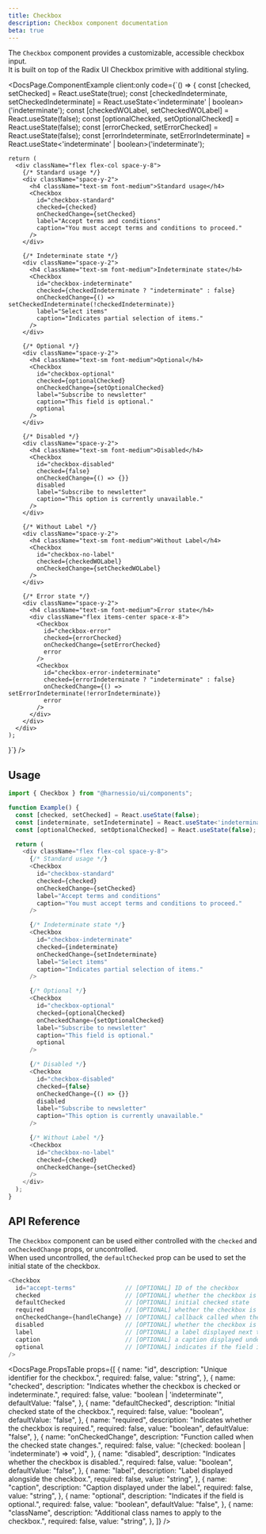 ```yaml
---
title: Checkbox
description: Checkbox component documentation
beta: true
---
```


The `Checkbox` component provides a customizable, accessible checkbox input.  
It is built on top of the Radix UI Checkbox primitive with additional styling.


<DocsPage.ComponentExample
  client:only
  code={`() => {
    const [checked, setChecked] = React.useState(true);
    const [checkedIndeterminate, setCheckedIndeterminate] = React.useState<'indeterminate' | boolean>('indeterminate');
    const [checkedWOLabel, setCheckedWOLabel] = React.useState(false);
    const [optionalChecked, setOptionalChecked] = React.useState(false);
    const [errorChecked, setErrorChecked] = React.useState(false);
    const [errorIndeterminate, setErrorIndeterminate] = React.useState<'indeterminate' | boolean>('indeterminate');

    return (
      <div className="flex flex-col space-y-8">
        {/* Standard usage */}
        <div className="space-y-2">
          <h4 className="text-sm font-medium">Standard usage</h4>
          <Checkbox
            id="checkbox-standard"
            checked={checked}
            onCheckedChange={setChecked}
            label="Accept terms and conditions"
            caption="You must accept terms and conditions to proceed."
          />
        </div>

        {/* Indeterminate state */}
        <div className="space-y-2">
          <h4 className="text-sm font-medium">Indeterminate state</h4>
          <Checkbox
            id="checkbox-indeterminate"
            checked={checkedIndeterminate ? "indeterminate" : false}
            onCheckedChange={() => setCheckedIndeterminate(!checkedIndeterminate)}
            label="Select items"
            caption="Indicates partial selection of items."
          />
        </div>

        {/* Optional */}
        <div className="space-y-2">
          <h4 className="text-sm font-medium">Optional</h4>
          <Checkbox
            id="checkbox-optional"
            checked={optionalChecked}
            onCheckedChange={setOptionalChecked}
            label="Subscribe to newsletter"
            caption="This field is optional."
            optional
          />
        </div>

        {/* Disabled */}
        <div className="space-y-2">
          <h4 className="text-sm font-medium">Disabled</h4>
          <Checkbox
            id="checkbox-disabled"
            checked={false}
            onCheckedChange={() => {}}
            disabled
            label="Subscribe to newsletter"
            caption="This option is currently unavailable."
          />
        </div>

        {/* Without Label */}
        <div className="space-y-2">
          <h4 className="text-sm font-medium">Without Label</h4>
          <Checkbox
            id="checkbox-no-label"
            checked={checkedWOLabel}
            onCheckedChange={setCheckedWOLabel}
          />
        </div>

        {/* Error state */}
        <div className="space-y-2">
          <h4 className="text-sm font-medium">Error state</h4>
          <div className="flex items-center space-x-8">
            <Checkbox
              id="checkbox-error"
              checked={errorChecked}
              onCheckedChange={setErrorChecked}
              error
            />
            <Checkbox
              id="checkbox-error-indeterminate"
              checked={errorIndeterminate ? "indeterminate" : false}
              onCheckedChange={() => setErrorIndeterminate(!errorIndeterminate)}
              error
            />
          </div>
        </div>
      </div>
    );

}`}
/>

## Usage

```typescript jsx
import { Checkbox } from "@harnessio/ui/components";

function Example() {
  const [checked, setChecked] = React.useState(false);
  const [indeterminate, setIndeterminate] = React.useState<'indeterminate' | boolean>(false);
  const [optionalChecked, setOptionalChecked] = React.useState(false);

  return (
    <div className="flex flex-col space-y-8">
      {/* Standard usage */}
      <Checkbox
        id="checkbox-standard"
        checked={checked}
        onCheckedChange={setChecked}
        label="Accept terms and conditions"
        caption="You must accept terms and conditions to proceed."
      />

      {/* Indeterminate state */}
      <Checkbox
        id="checkbox-indeterminate"
        checked={indeterminate}
        onCheckedChange={setIndeterminate}
        label="Select items"
        caption="Indicates partial selection of items."
      />

      {/* Optional */}
      <Checkbox
        id="checkbox-optional"
        checked={optionalChecked}
        onCheckedChange={setOptionalChecked}
        label="Subscribe to newsletter"
        caption="This field is optional."
        optional
      />

      {/* Disabled */}
      <Checkbox
        id="checkbox-disabled"
        checked={false}
        onCheckedChange={() => {}}
        disabled
        label="Subscribe to newsletter"
        caption="This option is currently unavailable."
      />

      {/* Without Label */}
      <Checkbox
        id="checkbox-no-label"
        checked={checked}
        onCheckedChange={setChecked}
      />
    </div>
  );
}
```

## API Reference

The `Checkbox` component can be used either controlled with the `checked` and `onCheckedChange` props, or uncontrolled.  
When used uncontrolled, the `defaultChecked` prop can be used to set the initial state of the checkbox.

```typescript jsx
<Checkbox
  id="accept-terms"              // [OPTIONAL] ID of the checkbox
  checked                        // [OPTIONAL] whether the checkbox is checked or indeterminate
  defaultChecked                 // [OPTIONAL] initial checked state
  required                       // [OPTIONAL] whether the checkbox is required
  onCheckedChange={handleChange} // [OPTIONAL] callback called when the checked state changes
  disabled                       // [OPTIONAL] whether the checkbox is disabled
  label                          // [OPTIONAL] a label displayed next to the checkbox
  caption                        // [OPTIONAL] a caption displayed under the label
  optional                       // [OPTIONAL] indicates if the field is optional
/>
```

<DocsPage.PropsTable
  props={[
    {
      name: "id",
      description: "Unique identifier for the checkbox.",
      required: false,
      value: "string",
    },
    {
      name: "checked",
      description:
        "Indicates whether the checkbox is checked or indeterminate.",
      required: false,
      value: "boolean | 'indeterminate'",
      defaultValue: "false",
    },
    {
      name: "defaultChecked",
      description: "Initial checked state of the checkbox.",
      required: false,
      value: "boolean",
      defaultValue: "false",
    },
    {
      name: "required",
      description: "Indicates whether the checkbox is required.",
      required: false,
      value: "boolean",
      defaultValue: "false",
    },
    {
      name: "onCheckedChange",
      description: "Function called when the checked state changes.",
      required: false,
      value: "(checked: boolean | 'indeterminate') => void",
    },
    {
      name: "disabled",
      description: "Indicates whether the checkbox is disabled.",
      required: false,
      value: "boolean",
      defaultValue: "false",
    },
    {
      name: "label",
      description: "Label displayed alongside the checkbox.",
      required: false,
      value: "string",
    },
    {
      name: "caption",
      description: "Caption displayed under the label.",
      required: false,
      value: "string",
    },
    {
      name: "optional",
      description: "Indicates if the field is optional.",
      required: false,
      value: "boolean",
      defaultValue: "false",
    },
    {
      name: "className",
      description: "Additional class names to apply to the checkbox.",
      required: false,
      value: "string",
    },
  ]}
/>
